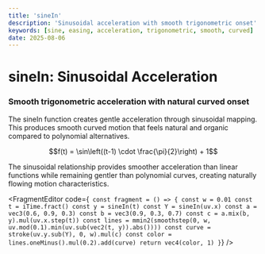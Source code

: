 ```yaml
---
title: 'sineIn'
description: 'Sinusoidal acceleration with smooth trigonometric onset'
keywords: [sine, easing, acceleration, trigonometric, smooth, curved]
date: 2025-08-06
---
```



# sineIn: Sinusoidal Acceleration

### Smooth trigonometric acceleration with natural curved onset

The sineIn function creates gentle acceleration through sinusoidal mapping. This produces smooth curved motion that feels natural and organic compared to polynomial alternatives.

$$f(t) = \sin\left((t-1) \cdot \frac{\pi}{2}\right) + 1$$

The sinusoidal relationship provides smoother acceleration than linear functions while remaining gentler than polynomial curves, creating naturally flowing motion characteristics.

<FragmentEditor
        code={`
const fragment = () => {
    const w = 0.01
    const t = iTime.fract()
    const y = sineIn(t)
    const Y = sineIn(uv.x)
    const a = vec3(0.6, 0.9, 0.3)
    const b = vec3(0.9, 0.3, 0.7)
    const c = a.mix(b, y).mul(uv.x.step(t))
    const lines = mmin2(smoothstep(0, w, uv.mod(0.1).min(uv.sub(vec2(t, y)).abs())))
    const curve = stroke(uv.y.sub(Y), 0, w).mul(c)
    const color = lines.oneMinus().mul(0.2).add(curve)
    return vec4(color, 1)
}`}
/>
